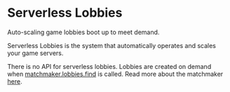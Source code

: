 # Serverless Lobbies

<Summary>Auto-scaling game lobbies boot up to meet demand.</Summary>

Serverless Lobbies is the system that automatically operates and scales your game servers.

There is no API for serverless lobbies. Lobbies are created on demand when [matchmaker.lobbies.find](/matchmaker/api/post-lobbies/find) is called. Read more about the matchmaker [here](/matchmaker/introduction).

<CardGroup>
	<Card
		title="Rivet Game Guard"
		icon="shield-halved"
		iconType="duotone"
		href="/serverless-lobbies/concepts/game-guard"
	/>
	<Card
		title="Supported protocols"
		icon="plug"
		iconType="duotone"
		href="/serverless-lobbies/concepts/protocols"
	/>
	<Card
		title="Available regions"
		icon="globe"
		iconType="duotone"
		href="/serverless-lobbies/concepts/available-regions"
	/>
	<Card
		title="Available tiers"
		icon="server"
		iconType="duotone"
		href="/serverless-lobbies/concepts/available-tiers"
	/>
</CardGroup>
